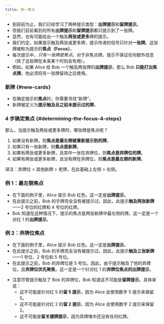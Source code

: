 ```yaml
---
title: 单一焦点
---
```



<BeginnersGuideProgress id="single-card-focus" />

- 到目前为止，我们已经学习了两种提示类型：**出牌提示**和**留牌提示**。
- 但我们目前看到的所有**出牌提示**和**留牌提示**都只提示到了一张牌。
- 显然，也有可能给出一个触及**两张或更多**牌的提示。
- 我们约定，如果提示触及两张或更多牌，提示传递的信号只针对**一张牌**。这张牌被称为提示的**焦点（Focus）**。
- 每次提示中，<Em>只有一张牌是焦点</Em>。对于非焦点牌，提示不保证任何额外信息（除了这些牌在未来某个时刻会有用）。
- 例如，如果 Alice 给 Bob 一个触及两张牌的**出牌提示**，那么 Bob **只能打出焦点牌**。他必须将另一张牌留待之后使用。

### 新牌 \{#new-cards\}

- 在确定提示的**焦点**时，你需要寻找“新牌”。
- 新牌被定义为**提示触及且之前未提示过的牌**。

### 4 步确定焦点 \{#determining-the-focus-4-steps\}

那么，当提示触及两张或更多牌时，哪张牌是焦点呢？

1. 如果没有新牌，则**焦点是最左侧被重新提示到的牌**。
1. 如果只有一张新牌，则**焦点是新牌**。
1. 如果有两张或更多新牌，且其中一张在弃牌位，则**焦点是弃牌位的牌**。
1. 如果有两张或更多新牌，且没有牌在弃牌位，则**焦点是最左侧的新牌**。

译注：弃牌位 > 其他新牌 > 老牌，在此基础上左侧 > 右侧。

### 例 1：最左侧焦点

- 在下面的例子里，Alice 提示 Bob 红色。这一定是**出牌提示**。
- 在此提示之前，Bob 的手牌完全没有被提示过。因此，此提示**触及两张新牌**——2 号位的红牌和 4 号位的红牌。
- Bob 知道在这种情况下，提示的焦点是两张新牌中最左侧的牌。这一定是一个对红 1 的**出牌提示**。

<LeftMostFocus />

### 例 2：弃牌位焦点

- 在下面的例子里，Alice 提示 Bob 红色。这一定是**出牌提示**。
- 在此提示之前，Bob 的手牌完全没有被提示过。因此，此提示**触及三张新牌**——1 号位、2 号位和 5 号位。
- 在此提示之前，Bob 的弃牌位是 5 号位。因此，由于提示触及了他的弃牌位，且**弃牌位优先聚焦**，这一定是一个针对红 1 的**弃牌位焦点的出牌提示**。

<ChopFocus />

- 注意尽管提示触及了 Bob 的弃牌位，Bob 知道这不可能是**留牌提示**。具体来说：
  - 这不可能是针对红 5 的**留 5 提示**，因为 Alice 会使用数字 5 提示来保留 5。
  - 这不可能是针对红 2 的**留 2 提示**，因为 Alice 会使用数字 2 提示来保留 2。
  - 这不可能是**留关键牌提示**，因为弃牌堆中还没有任何红牌。
